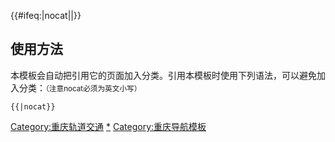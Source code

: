 {{Navbox
|name  = 重庆轨道交通
|title = [[重庆轨道交通]]线路及服务
|listclass=hlist
|state=
|image=<!--不是使用在条目中的非自由版权图像，根据[[Wikipedia:合理使用]]，不能在非条目名字空间展示：ssf-logo.jpg-->
|imagestyle = 
|imageleft = 
|imageleftstyle = 
|group1= [[重庆轨道交通|轨道交通]]
|list1={{Navbox|subgroup
    |group1 = 地铁
    |list1 = {{Navbox|subgroup
        |group1 = 运营中
        |list1 = 
*{{重庆轨道交通线路名|0|square}}
*{{重庆轨道交通线路名|1|square}}
*{{重庆轨道交通线路名|4|square}}
*{{重庆轨道交通线路名|5|square}}
*{{重庆轨道交通线路名|6|square}}
*{{重庆轨道交通线路名|6z|square}}
*{{重庆轨道交通线路名|9|square}}
*{{重庆轨道交通线路名|10|square}}
        |group2 = 建设中
        |list2 = 
*{{重庆轨道交通线路名|18|square}}
*{{重庆轨道交通线路名|24|square}}
        |group3 = 规划中
        |list3 = 
*{{重庆轨道交通线路名|7|square}}
*{{重庆轨道交通线路名|17|square}}
    }}
    |group2 = [[跨座式单轨|单轨]]
    |list2 = {{Navbox|subgroup
        |group1 = 运营中
        |list1 = 
*{{重庆轨道交通线路名|2|square}}
*{{重庆轨道交通线路名|3|square}}
*{{重庆轨道交通线路名|3z|square}}
        |group2 = 规划中
        |list2 = 

    }}
    |group3 = 城轨快线
    |list3 = {{Navbox|subgroup
        |group1 = 建设中
        |list1 = 
*{{重庆轨道交通线路名|15|square}}
*{{重庆轨道交通线路名|27|square}}
    }}
}}

|group2 = [[重庆市郊铁路|市郊铁路]]
|list2 = {{Navbox|subgroup
    |group1 = 建设中
    |list1 =
*[[重庆铁路枢纽东环线|东环线]]
*[[重庆市郊铁路璧铜线|璧铜线]]
*[[重庆市郊铁路渝合线|渝合线]]
*[[重庆市郊铁路江跳线|江跳线]]
    |group2 = 规划中
    |list2 =
*[[重庆市郊铁路合永线|合永线]]
*[[重庆市郊铁路永川线|永川线]]
}}

|group3 = 有轨电车
|list3 = {{Navbox|subgroup
    |group1 = 运营中
    |list1 =
*[[璧山胶轮有轨电车]]
}}
}}<includeonly>{{#ifeq:{{{1}}}|nocat||[[Category:重庆轨道交通]]}}</includeonly><noinclude>

== 使用方法 ==

本模板会自动把引用它的页面加入分类。引用本模板时使用下列语法，可以避免加入分类：<small>（注意nocat必须为英文小写）</small>
 <nowiki>{{</nowiki>{{PAGENAME}}<nowiki>|nocat}}</nowiki>
[[Category:重慶軌道交通模板|*]]
[[Category:重庆导航模板]]
</noinclude>